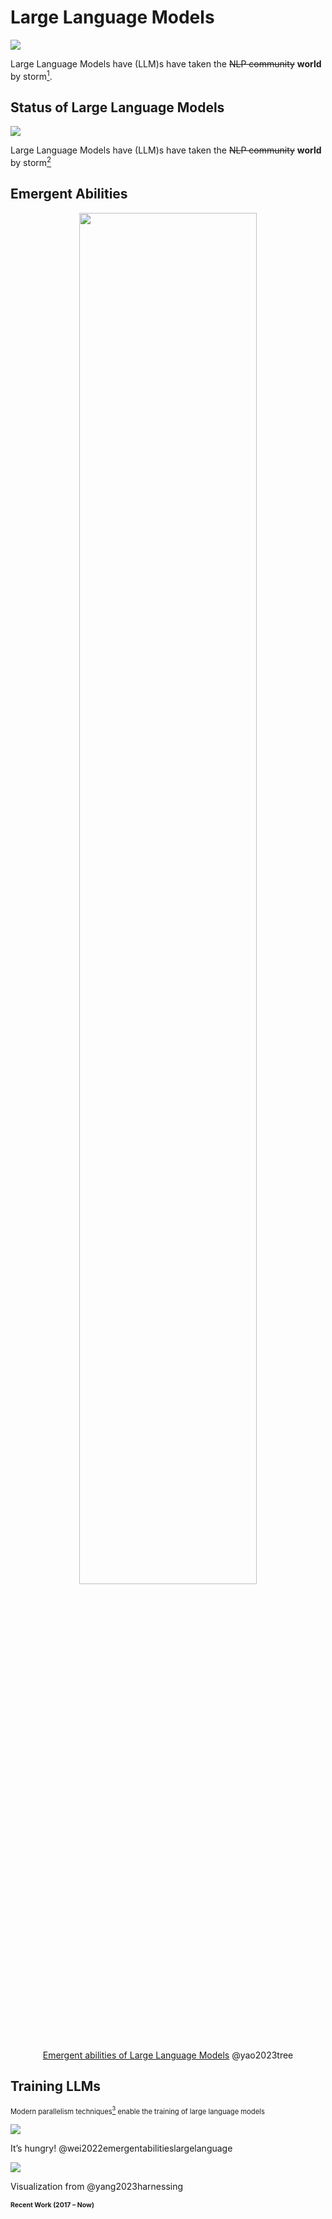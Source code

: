 # Large Language Models {.smaller}

<!-- ::: {layout="[ 30, 70 ]" layout-valign="center"} -->
::: {.flex-container style="flex-flow: column;"}

::: {#fig-llms}

![](https://github.com/Hannibal046/Awesome-LLM/raw/main/resources/image8.gif)

Large Language Models have (LLM)s have taken the ~~NLP community~~ **world** by storm[^llm-animation].  

:::


[^llm-animation]: [{{< fa brands github >}} `Hannibal046/Awesome-LLM`](https://github.com/Hannibal046/Awesome-LLM)

:::

<!-- ::: aside -->
<!-- [See my slides on [Parallel Training Techniques](https://saforem2.github.io/parallel-training-slides) for additional details]{.dim-text} -->
<!-- ::: -->

## Status of Large Language Models

::: {#fig-llms}

![](https://github.com/Hannibal046/Awesome-LLM/raw/main/resources/image8.gif)

Large Language Models have (LLM)s have taken the ~~NLP community~~ **world** by storm[^llm-animation]

:::

<!-- [^slides-gh]: [{{< fa brands github >}} `saforem2/llm-lunch-talk`](https://github.com/Hannibal046/Awesome-LLM) [(slides)](https://saforem2.github.io/llm-lunch-talk) -->


## Emergent Abilities {background-color="#FBFBFD"}

::: {width="66%" style="text-align: center;"}

<img src="https://github.com/saforem2/llm-lunch-talk/blob/main/docs/assets/emergent-abilities.gif?raw=true" height="75%" />

[Emergent abilities of Large Language Models](https://arxiv.org/abs/2206.07682) @yao2023tree
:::


## Training LLMs {background-color="#FFFFFF"}

<!-- [Modern parallelism techniques[^parallelism-slides] enable the training of large language models]{style="font-size: 0.8em;"} -->

[Modern parallelism techniques[^parallelism-slides] enable the training of large language models]{.dim-text style="font-size: 0.8em;"}

<!-- ::: {layout="[ 40, 50 ]" style="align-items: flex-end;"} -->
::: {.flex-container style="align-items: flex-end;"}

::: {#fig-it-hungers}

![](https://github.com/saforem2/llm-lunch-talk/blob/main/docs/assets/it_hungers.jpeg?raw=true)

It's hungry! @wei2022emergentabilitieslargelanguage
:::

<!-- [It's hungry!](https://arxiv.org/abs/2206.07682) -->

::: {#fig-evolution}

![](https://github.com/Mooler0410/LLMsPracticalGuide/raw/main/imgs/survey-gif-test.gif)

Visualization from @yang2023harnessing

:::

[^parallelism-slides]: See my slides on [Parallel Training Techniques](https://saforem2.github.io/parallel-training-slides) for additional details

:::


## Recent Work (2017 -- Now) {.scrollable style="max-height: 95%; height: 100%; font-size: 0.75em;"}

::: {style="font-size: 0.9em;"}

|    Date | Paper                                                                                                                                                                                                              | keywords             | Institute          | Publication                                                                                                                                                                                                                                             |
| ------: | :----------------------------------------------------------------------------------------------------------------------------------------------------------------------------------------------------------------- | :------------------- | :----------------- | :------------------------------------------------------------------------------------------------------------------------------------------------------------------------------------------------------------------------------------------------------ |
| 06/2017 | [Attention Is All You Need](https://arxiv.org/pdf/1706.03762.pdf)                                                                                                                                                  | Transformers         | Google             | NeurIPS<br>  ![Dynamic JSON Badge](https://img.shields.io/badge/dynamic/json?url=https%3A%2F%2Fapi.semanticscholar.org%2Fgraph%2Fv1%2Fpaper%2F204e3073870fae3d05bcbc2f6a8e263d9b72e776%3Ffields%3DcitationCount&query=%24.citationCount&label=citation) |
| 06/2018 | [Improving Language Understanding by Generative Pre-Training](https://www.cs.ubc.ca/~amuham01/LING530/papers/radford2018improving.pdf)                                                                             | GPT 1.0              | OpenAI             | ![Dynamic JSON Badge](https://img.shields.io/badge/dynamic/json?url=https%3A%2F%2Fapi.semanticscholar.org%2Fgraph%2Fv1%2Fpaper%2Fcd18800a0fe0b668a1cc19f2ec95b5003d0a5035%3Ffields%3DcitationCount&query=%24.citationCount&label=citation)              |
| 10/2018 | [BERT: Pre-training of Deep Bidirectional Transformers for Language Understanding](https://aclanthology.org/N19-1423.pdf)                                                                                          | BERT                 | Google             | NAACL <br>![Dynamic JSON Badge](https://img.shields.io/badge/dynamic/json?url=https%3A%2F%2Fapi.semanticscholar.org%2Fgraph%2Fv1%2Fpaper%2Fdf2b0e26d0599ce3e70df8a9da02e51594e0e992%3Ffields%3DcitationCount&query=%24.citationCount&label=citation)    |
| 02/2019 | [Language Models are Unsupervised Multitask Learners](https://d4mucfpksywv.cloudfront.net/better-language-models/language_models_are_unsupervised_multitask_learners.pdf)                                          | GPT 2.0              | OpenAI             | ![Dynamic JSON Badge](https://img.shields.io/badge/dynamic/json?url=https%3A%2F%2Fapi.semanticscholar.org%2Fgraph%2Fv1%2Fpaper%2F9405cc0d6169988371b2755e573cc28650d14dfe%3Ffields%3DcitationCount&query=%24.citationCount&label=citation)              |
| 09/2019 | [Megatron-LM: Training Multi-Billion Parameter Language Models Using Model Parallelism](https://arxiv.org/pdf/1909.08053.pdf)                                                                                      | Megatron-LM          | NVIDIA             | ![Dynamic JSON Badge](https://img.shields.io/badge/dynamic/json?url=https%3A%2F%2Fapi.semanticscholar.org%2Fgraph%2Fv1%2Fpaper%2F8323c591e119eb09b28b29fd6c7bc76bd889df7a%3Ffields%3DcitationCount&query=%24.citationCount&label=citation)              |
| 10/2019 | [Exploring the Limits of Transfer Learning with a Unified Text-to-Text Transformer](https://jmlr.org/papers/v21/20-074.html)                                                                                       | T5                   | Google             | JMLR<br>  ![Dynamic JSON Badge](https://img.shields.io/badge/dynamic/json?url=https%3A%2F%2Fapi.semanticscholar.org%2Fgraph%2Fv1%2Fpaper%2F3cfb319689f06bf04c2e28399361f414ca32c4b3%3Ffields%3DcitationCount&query=%24.citationCount&label=citation)    |
| 10/2019 | [ZeRO: Memory Optimizations Toward Training Trillion Parameter Models](https://arxiv.org/pdf/1910.02054.pdf)                                                                                                       | ZeRO                 | Microsoft          | SC<br> ![Dynamic JSON Badge](https://img.shields.io/badge/dynamic/json?url=https%3A%2F%2Fapi.semanticscholar.org%2Fgraph%2Fv1%2Fpaper%2F00c957711b12468cb38424caccdf5291bb354033%3Ffields%3DcitationCount&query=%24.citationCount&label=citation)       |
| 01/2020 | [Scaling Laws for Neural Language Models](https://arxiv.org/pdf/2001.08361.pdf)                                                                                                                                    | Scaling Law          | OpenAI             | ![Dynamic JSON Badge](https://img.shields.io/badge/dynamic/json?url=https%3A%2F%2Fapi.semanticscholar.org%2Fgraph%2Fv1%2Fpaper%2Fe6c561d02500b2596a230b341a8eb8b921ca5bf2%3Ffields%3DcitationCount&query=%24.citationCount&label=citation)              |
| 05/2020 | [Language models are few-shot learners](https://papers.nips.cc/paper/2020/file/1457c0d6bfcb4967418bfb8ac142f64a-Paper.pdf)                                                                                         | GPT 3.0              | OpenAI             | NeurIPS <br> ![Dynamic JSON Badge](https://img.shields.io/badge/dynamic/json?url=https%3A%2F%2Fapi.semanticscholar.org%2Fgraph%2Fv1%2Fpaper%2F6b85b63579a916f705a8e10a49bd8d849d91b1fc%3Ffields%3DcitationCount&query=%24.citationCount&label=citation) |
| 01/2021 | [Switch Transformers: Scaling to Trillion Parameter Models with Simple and Efficient Sparsity](https://arxiv.org/pdf/2101.03961.pdf)                                                                               | Switch Transformers  | Google             | JMLR<br> ![Dynamic JSON Badge](https://img.shields.io/badge/dynamic/json?url=https%3A%2F%2Fapi.semanticscholar.org%2Fgraph%2Fv1%2Fpaper%2Ffdacf2a732f55befdc410ea927091cad3b791f13%3Ffields%3DcitationCount&query=%24.citationCount&label=citation)     |
| 08/2021 | [Evaluating Large Language Models Trained on Code](https://arxiv.org/pdf/2107.03374.pdf)                                                                                                                           | Codex                | OpenAI             | ![Dynamic JSON Badge](https://img.shields.io/badge/dynamic/json?url=https%3A%2F%2Fapi.semanticscholar.org%2Fgraph%2Fv1%2Fpaper%2Facbdbf49f9bc3f151b93d9ca9a06009f4f6eb269%3Ffields%3DcitationCount&query=%24.citationCount&label=citation)              |
| 08/2021 | [On the Opportunities and Risks of Foundation Models](https://arxiv.org/pdf/2108.07258.pdf)                                                                                                                        | Foundation Models    | Stanford           | ![Dynamic JSON Badge](https://img.shields.io/badge/dynamic/json?url=https%3A%2F%2Fapi.semanticscholar.org%2Fgraph%2Fv1%2Fpaper%2F4f68e07c6c3173480053fd52391851d6f80d651b%3Ffields%3DcitationCount&query=%24.citationCount&label=citation)              |
| 09/2021 | [Finetuned Language Models are Zero-Shot Learners](https://openreview.net/forum?id=gEZrGCozdqR)                                                                                                                    | FLAN                 | Google             | ICLR <br>![Dynamic JSON Badge](https://img.shields.io/badge/dynamic/json?url=https%3A%2F%2Fapi.semanticscholar.org%2Fgraph%2Fv1%2Fpaper%2Fff0b2681d7b05e16c46dfb71d980cc2f605907cd%3Ffields%3DcitationCount&query=%24.citationCount&label=citation)     |
| 10/2021 | [Multitask Prompted Training Enables Zero-Shot Task Generalization](https://arxiv.org/abs/2110.08207)                                                                                                              | T0                   | HuggingFace et al. | ICLR <br>![Dynamic JSON Badge](https://img.shields.io/badge/dynamic/json?url=https%3A%2F%2Fapi.semanticscholar.org%2Fgraph%2Fv1%2Fpaper%2F17dd3555fd1ccf1141cf984347fa1b3fd6b009ca%3Ffields%3DcitationCount&query=%24.citationCount&label=citation)     |
| 12/2021 | [GLaM: Efficient Scaling of Language Models with Mixture-of-Experts](https://arxiv.org/pdf/2112.06905.pdf)                                                                                                         | GLaM                 | Google             | ICML<br> ![Dynamic JSON Badge](https://img.shields.io/badge/dynamic/json?url=https%3A%2F%2Fapi.semanticscholar.org%2Fgraph%2Fv1%2Fpaper%2F80d0116d77beeded0c23cf48946d9d10d4faee14%3Ffields%3DcitationCount&query=%24.citationCount&label=citation)     |
| 12/2021 | [WebGPT: Browser-assisted question-answering with human feedback](https://www.semanticscholar.org/paper/WebGPT%3A-Browser-assisted-question-answering-with-Nakano-Hilton/2f3efe44083af91cef562c1a3451eee2f8601d22) | WebGPT               | OpenAI             | ![Dynamic JSON Badge](https://img.shields.io/badge/dynamic/json?url=https%3A%2F%2Fapi.semanticscholar.org%2Fgraph%2Fv1%2Fpaper%2F2f3efe44083af91cef562c1a3451eee2f8601d22%3Ffields%3DcitationCount&query=%24.citationCount&label=citation)              |
| 12/2021 | [Improving language models by retrieving from trillions of tokens](https://www.deepmind.com/publications/improving-language-models-by-retrieving-from-trillions-of-tokens)                                         | Retro                | DeepMind           | ICML<br> ![Dynamic JSON Badge](https://img.shields.io/badge/dynamic/json?url=https%3A%2F%2Fapi.semanticscholar.org%2Fgraph%2Fv1%2Fpaper%2F002c256d30d6be4b23d365a8de8ae0e67e4c9641%3Ffields%3DcitationCount&query=%24.citationCount&label=citation)     |
| 12/2021 | [Scaling Language Models: Methods, Analysis &amp; Insights from Training Gopher](https://arxiv.org/pdf/2112.11446.pdf)                                                                                             | Gopher               | DeepMind           | ![Dynamic JSON Badge](https://img.shields.io/badge/dynamic/json?url=https%3A%2F%2Fapi.semanticscholar.org%2Fgraph%2Fv1%2Fpaper%2F68f141724814839d556a989646194be88641b143%3Ffields%3DcitationCount&query=%24.citationCount&label=citation)              |
| 01/2022 | [Chain-of-Thought Prompting Elicits Reasoning in Large Language Models](https://arxiv.org/pdf/2201.11903.pdf)                                                                                                      | COT                  | Google             | NeurIPS<br>![Dynamic JSON Badge](https://img.shields.io/badge/dynamic/json?url=https%3A%2F%2Fapi.semanticscholar.org%2Fgraph%2Fv1%2Fpaper%2F1b6e810ce0afd0dd093f789d2b2742d047e316d5%3Ffields%3DcitationCount&query=%24.citationCount&label=citation)   |
| 01/2022 | [LaMDA: Language Models for Dialog Applications](https://arxiv.org/pdf/2201.08239.pdf)                                                                                                                             | LaMDA                | Google             | ![Dynamic JSON Badge](https://img.shields.io/badge/dynamic/json?url=https%3A%2F%2Fapi.semanticscholar.org%2Fgraph%2Fv1%2Fpaper%2Fb3848d32f7294ec708627897833c4097eb4d8778%3Ffields%3DcitationCount&query=%24.citationCount&label=citation)              |
| 01/2022 | [Solving Quantitative Reasoning Problems with Language Models](https://arxiv.org/abs/2206.14858)                                                                                                                   | Minerva              | Google             | NeurIPS<br> ![Dynamic JSON Badge](https://img.shields.io/badge/dynamic/json?url=https%3A%2F%2Fapi.semanticscholar.org%2Fgraph%2Fv1%2Fpaper%2Fab0e3d3e4d42369de5933a3b4c237780b41c0d77%3Ffields%3DcitationCount&query=%24.citationCount&label=citation)  |
| 01/2022 | [Using DeepSpeed and Megatron to Train Megatron-Turing NLG 530B, A Large-Scale Generative Language Model](https://arxiv.org/pdf/2201.11990.pdf)                                                                    | Megatron-Turing NLG  | Microsoft&NVIDIA   | ![Dynamic JSON Badge](https://img.shields.io/badge/dynamic/json?url=https%3A%2F%2Fapi.semanticscholar.org%2Fgraph%2Fv1%2Fpaper%2F7cbc2a7843411a1768ab762930707af0a3c33a19%3Ffields%3DcitationCount&query=%24.citationCount&label=citation)              |
| 03/2022 | [Training language models to follow instructions with human feedback](https://arxiv.org/pdf/2203.02155.pdf)                                                                                                        | InstructGPT          | OpenAI             | ![Dynamic JSON Badge](https://img.shields.io/badge/dynamic/json?url=https%3A%2F%2Fapi.semanticscholar.org%2Fgraph%2Fv1%2Fpaper%2Fd766bffc357127e0dc86dd69561d5aeb520d6f4c%3Ffields%3DcitationCount&query=%24.citationCount&label=citation)              |
| 04/2022 | [PaLM: Scaling Language Modeling with Pathways](https://arxiv.org/pdf/2204.02311.pdf)                                                                                                                              | PaLM                 | Google             | ![Dynamic JSON Badge](https://img.shields.io/badge/dynamic/json?url=https%3A%2F%2Fapi.semanticscholar.org%2Fgraph%2Fv1%2Fpaper%2F094ff971d6a8b8ff870946c9b3ce5aa173617bfb%3Ffields%3DcitationCount&query=%24.citationCount&label=citation)              |
| 04/2022 | [An empirical analysis of compute-optimal large language model training](https://www.deepmind.com/publications/an-empirical-analysis-of-compute-optimal-large-language-model-training)                             | Chinchilla           | DeepMind           | NeurIPS<br> ![Dynamic JSON Badge](https://img.shields.io/badge/dynamic/json?url=https%3A%2F%2Fapi.semanticscholar.org%2Fgraph%2Fv1%2Fpaper%2Fbb0656031cb17adf6bac5fd0fe8d53dd9c291508%3Ffields%3DcitationCount&query=%24.citationCount&label=citation)  |
| 05/2022 | [OPT: Open Pre-trained Transformer Language Models](https://arxiv.org/pdf/2205.01068.pdf)                                                                                                                          | OPT                  | Meta               | ![Dynamic JSON Badge](https://img.shields.io/badge/dynamic/json?url=https%3A%2F%2Fapi.semanticscholar.org%2Fgraph%2Fv1%2Fpaper%2F13a0d8bb38f739990c8cd65a44061c6534f17221%3Ffields%3DcitationCount&query=%24.citationCount&label=citation)              |
| 05/2022 | [Unifying Language Learning Paradigms](https://arxiv.org/abs/2205.05131v1)                                                                                                                                         | UL2                  | Google             | ![Dynamic JSON Badge](https://img.shields.io/badge/dynamic/json?url=https%3A%2F%2Fapi.semanticscholar.org%2Fgraph%2Fv1%2Fpaper%2Ff40aeae3e522ada1f6a9f326841b01ef5c8657b6%3Ffields%3DcitationCount&query=%24.citationCount&label=citation)              |
| 06/2022 | [Emergent Abilities of Large Language Models](https://openreview.net/pdf?id=yzkSU5zdwD)                                                                                                                            | Emergent Abilities   | Google             | TMLR<br>![Dynamic JSON Badge](https://img.shields.io/badge/dynamic/json?url=https%3A%2F%2Fapi.semanticscholar.org%2Fgraph%2Fv1%2Fpaper%2Fdac3a172b504f4e33c029655e9befb3386e5f63a%3Ffields%3DcitationCount&query=%24.citationCount&label=citation)      |
| 06/2022 | [Beyond the Imitation Game: Quantifying and extrapolating the capabilities of language models](https://github.com/google/BIG-bench)                                                                                | BIG-bench            | Google             | ![Dynamic JSON Badge](https://img.shields.io/badge/dynamic/json?url=https%3A%2F%2Fapi.semanticscholar.org%2Fgraph%2Fv1%2Fpaper%2F34503c0b6a615124eaf82cb0e4a1dab2866e8980%3Ffields%3DcitationCount&query=%24.citationCount&label=citation)              |
| 06/2022 | [Language Models are General-Purpose Interfaces](https://arxiv.org/pdf/2206.06336.pdf)                                                                                                                             | METALM               | Microsoft          | ![Dynamic JSON Badge](https://img.shields.io/badge/dynamic/json?url=https%3A%2F%2Fapi.semanticscholar.org%2Fgraph%2Fv1%2Fpaper%2Fa8fd9c1625011741f74401ff9bdc1c584e25c86d%3Ffields%3DcitationCount&query=%24.citationCount&label=citation)              |
| 09/2022 | [Improving alignment of dialogue agents via targeted human judgements](https://arxiv.org/pdf/2209.14375.pdf)                                                                                                       | Sparrow              | DeepMind           | ![Dynamic JSON Badge](https://img.shields.io/badge/dynamic/json?url=https%3A%2F%2Fapi.semanticscholar.org%2Fgraph%2Fv1%2Fpaper%2F74eae12620bd1c1393e268bddcb6f129a5025166%3Ffields%3DcitationCount&query=%24.citationCount&label=citation)              |
| 10/2022 | [Scaling Instruction-Finetuned Language Models](https://arxiv.org/pdf/2210.11416.pdf)                                                                                                                              | Flan-T5/PaLM         | Google             | ![Dynamic JSON Badge](https://img.shields.io/badge/dynamic/json?url=https%3A%2F%2Fapi.semanticscholar.org%2Fgraph%2Fv1%2Fpaper%2F5484d228bfc50efbac6e86677bc2ec2ee4ede1a6%3Ffields%3DcitationCount&query=%24.citationCount&label=citation)              |
| 10/2022 | [GLM-130B: An Open Bilingual Pre-trained Model](https://arxiv.org/pdf/2210.02414.pdf)                                                                                                                              | GLM-130B             | Tsinghua           | ICLR<br> ![Dynamic JSON Badge](https://img.shields.io/badge/dynamic/json?url=https%3A%2F%2Fapi.semanticscholar.org%2Fgraph%2Fv1%2Fpaper%2F1d26c947406173145a4665dd7ab255e03494ea28%3Ffields%3DcitationCount&query=%24.citationCount&label=citation)     |
| 11/2022 | [Holistic Evaluation of Language Models](https://arxiv.org/pdf/2211.09110.pdf)                                                                                                                                     | HELM                 | Stanford           | ![Dynamic JSON Badge](https://img.shields.io/badge/dynamic/json?url=https%3A%2F%2Fapi.semanticscholar.org%2Fgraph%2Fv1%2Fpaper%2F5032c0946ee96ff11a292762f23e6377a6cf2731%3Ffields%3DcitationCount&query=%24.citationCount&label=citation)              |
| 11/2022 | [BLOOM: A 176B-Parameter Open-Access Multilingual Language Model](https://arxiv.org/pdf/2211.05100.pdf)                                                                                                            | BLOOM                | BigScience         | ![Dynamic JSON Badge](https://img.shields.io/badge/dynamic/json?url=https%3A%2F%2Fapi.semanticscholar.org%2Fgraph%2Fv1%2Fpaper%2F964bd39b546f0f6625ff3b9ef1083f797807ef2e%3Ffields%3DcitationCount&query=%24.citationCount&label=citation)              |
| 11/2022 | [Galactica: A Large Language Model for Science](https://arxiv.org/pdf/2211.09085.pdf)                                                                                                                              | Galactica            | Meta               | ![Dynamic JSON Badge](https://img.shields.io/badge/dynamic/json?url=https%3A%2F%2Fapi.semanticscholar.org%2Fgraph%2Fv1%2Fpaper%2F7d645a3fd276918374fd9483fd675c28e46506d1%3Ffields%3DcitationCount&query=%24.citationCount&label=citation)              |
| 12/2022 | [OPT-IML: Scaling Language Model Instruction Meta Learning through the Lens of Generalization](https://arxiv.org/pdf/2212.12017)                                                                                   | OPT-IML              | Meta               | ![Dynamic JSON Badge](https://img.shields.io/badge/dynamic/json?url=https%3A%2F%2Fapi.semanticscholar.org%2Fgraph%2Fv1%2Fpaper%2Fe965e93e76a9e6c4e4863d145b5c007b540d575d%3Ffields%3DcitationCount&query=%24.citationCount&label=citation)              |
| 01/2023 | [The Flan Collection: Designing Data and Methods for Effective Instruction Tuning](https://arxiv.org/pdf/2301.13688.pdf)                                                                                           | Flan 2022 Collection | Google             | ![Dynamic JSON Badge](https://img.shields.io/badge/dynamic/json?url=https%3A%2F%2Fapi.semanticscholar.org%2Fgraph%2Fv1%2Fpaper%2Ff2b0017ddd77fa38760a18145e63553105a1a236%3Ffields%3DcitationCount&query=%24.citationCount&label=citation)              |
| 02/2023 | [LLaMA: Open and Efficient Foundation Language Models](https://research.facebook.com/publications/llama-open-and-efficient-foundation-language-models/)                                                            | LLaMA                | Meta               | ![Dynamic JSON Badge](https://img.shields.io/badge/dynamic/json?url=https%3A%2F%2Fapi.semanticscholar.org%2Fgraph%2Fv1%2Fpaper%2F57e849d0de13ed5f91d086936296721d4ff75a75%3Ffields%3DcitationCount&query=%24.citationCount&label=citation)              |
| 02/2023 | [Language Is Not All You Need: Aligning Perception with Language Models](https://arxiv.org/abs/2302.14045)                                                                                                         | Kosmos-1             | Microsoft          | ![Dynamic JSON Badge](https://img.shields.io/badge/dynamic/json?url=https%3A%2F%2Fapi.semanticscholar.org%2Fgraph%2Fv1%2Fpaper%2Ffbfef4723d8c8467d7bd523e1d0b703cce0e0f9c%3Ffields%3DcitationCount&query=%24.citationCount&label=citation)              |
| 03/2023 | [PaLM-E: An Embodied Multimodal Language Model](https://palm-e.github.io)                                                                                                                                          | PaLM-E               | Google             | ![Dynamic JSON Badge](https://img.shields.io/badge/dynamic/json?url=https%3A%2F%2Fapi.semanticscholar.org%2Fgraph%2Fv1%2Fpaper%2F38fe8f324d2162e63a967a9ac6648974fc4c66f3%3Ffields%3DcitationCount&query=%24.citationCount&label=citation)              |
| 03/2023 | [GPT-4 Technical Report](https://openai.com/research/gpt-4)                                                                                                                                                        | GPT 4                | OpenAI             | ![Dynamic JSON Badge](https://img.shields.io/badge/dynamic/json?url=https%3A%2F%2Fapi.semanticscholar.org%2Fgraph%2Fv1%2Fpaper%2F8ca62fdf4c276ea3052dc96dcfd8ee96ca425a48%3Ffields%3DcitationCount&query=%24.citationCount&label=citation)              |
| 04/2023 | [Pythia: A Suite for Analyzing Large Language Models Across Training and Scaling](https://arxiv.org/abs/2304.01373)                                                                                                | Pythia               | EleutherAI et al.  | ICML<br>![Dynamic JSON Badge](https://img.shields.io/badge/dynamic/json?url=https%3A%2F%2Fapi.semanticscholar.org%2Fgraph%2Fv1%2Fpaper%2Fbe55e8ec4213868db08f2c3168ae666001bea4b8%3Ffields%3DcitationCount&query=%24.citationCount&label=citation)      |
| 05/2023 | [Principle-Driven Self-Alignment of Language Models from Scratch with Minimal Human Supervision](https://arxiv.org/abs/2305.03047)                                                                                 | Dromedary            | CMU et al.         | ![Dynamic JSON Badge](https://img.shields.io/badge/dynamic/json?url=https%3A%2F%2Fapi.semanticscholar.org%2Fgraph%2Fv1%2Fpaper%2Fe01515c6138bc525f7aec30fc85f2adf028d4156%3Ffields%3DcitationCount&query=%24.citationCount&label=citation)              |
| 05/2023 | [PaLM 2 Technical Report](https://ai.google/static/documents/palm2techreport.pdf)                                                                                                                                  | PaLM 2               | Google             | ![Dynamic JSON Badge](https://img.shields.io/badge/dynamic/json?url=https%3A%2F%2Fapi.semanticscholar.org%2Fgraph%2Fv1%2Fpaper%2Feccee350691708972370b7a12c2a78ad3bddd159%3Ffields%3DcitationCount&query=%24.citationCount&label=citation)              |
| 05/2023 | [RWKV: Reinventing RNNs for the Transformer Era](https://arxiv.org/abs/2305.13048)                                                                                                                                 | RWKV                 | Bo Peng            | ![Dynamic JSON Badge](https://img.shields.io/badge/dynamic/json?url=https%3A%2F%2Fapi.semanticscholar.org%2Fgraph%2Fv1%2Fpaper%2F026b3396a63ed5772329708b7580d633bb86bec9%3Ffields%3DcitationCount&query=%24.citationCount&label=citation)              |
| 05/2023 | [Direct Preference Optimization: Your Language Model is Secretly a Reward Model](https://arxiv.org/pdf/2305.18290.pdf)                                                                                             | DPO                  | Stanford           | ![Dynamic JSON Badge](https://img.shields.io/badge/dynamic/json?url=https%3A%2F%2Fapi.semanticscholar.org%2Fgraph%2Fv1%2Fpaper%2F0d1c76d45afa012ded7ab741194baf142117c495%3Ffields%3DcitationCount&query=%24.citationCount&label=citation)              |
| 07/2023 | [Llama 2: Open Foundation and Fine-Tuned Chat Models](https://arxiv.org/pdf/2307.09288.pdf)                                                                                                                        | LLaMA 2              | Meta               | ![Dynamic JSON Badge](https://img.shields.io/badge/dynamic/json?url=https%3A%2F%2Fapi.semanticscholar.org%2Fgraph%2Fv1%2Fpaper%2F104b0bb1da562d53cbda87aec79ef6a2827d191a%3Ffields%3DcitationCount&query=%24.citationCount&label=citation)              |

: Papers, 2017--* {.striped .hover tbl-colwidths="[5,80,15,5,5]"}

:::

::: footer

1. [{{< fa brands github >}} Hannibal046/Awesome-LLM](https://github.com/Hannibal046/Awesome-LLM/blob/main/README.md) [[![Awesome](https://awesome.re/badge.svg)](https://awesome.re)]{.inline-image}

:::

## Life-Cycle of the LLM {auto-animate=true}

::: {layout="[ 45, 55 ]" layout-valign=center}

::: {#column-one}

1. Data collection + preprocessing

2. **Pre-training**
    - Architecture decisions:  
      `{model_size, hyperparameters,`  
      `parallelism, lr_schedule, ...}`

3. Supervised Fine-Tuning
    - Instruction Tuning
    - Alignment

4. Deploy (+ monitor, re-evaluate, etc.)

:::

::: {#column-two}

::: {#fig-pretrain-two}

![](https://jalammar.github.io/images/gpt3/03-gpt3-training-step-back-prop.gif)

**Pre-training**: Virtually all of the compute used during pretraining phase[^il-transf].
:::

:::

[^il-transf]: Figure from [The Illustrated Transformer](http://jalammar.github.io/illustrated-transformer/)

:::

## Forward Pass

::: {#fig-forward-pass}

<video data-autoplay src="https://huggingface.co/datasets/huggingface/documentation-images/resolve/main/blog/assisted-generation/gif_1_1080p.mov"></video>

Language Model trained for causal language modeling. Video from: [🤗 Generation with LLMs](https://huggingface.co/docs/transformers/main/en/llm_tutorial)
:::

## Generating Text

::: {#fig-generating-text}

<video data-autoplay src="https://huggingface.co/datasets/huggingface/documentation-images/resolve/main/blog/assisted-generation/gif_2_1080p.mov"></video>

Language Model trained for causal language modeling. Video from: [🤗 Generation with LLMs](https://huggingface.co/docs/transformers/main/en/llm_tutorial)
:::


## Life-Cycle of the LLM: Pre-training {auto-animate=true}

::: {#fig-pretrain-two}

![](https://jalammar.github.io/images/gpt3/03-gpt3-training-step-back-prop.gif)

**Pre-training**: Virtually all of the compute used during pretraining phase
:::

## Life-Cycle of the LLM: Fine-Tuning {auto-animate=true style="font-size: 0.8em;"}

::: {#fig-pretrain-two}

![](https://jalammar.github.io/images/gpt3/10-gpt3-fine-tuning.gif)

**Fine-tuning**[^ill-transf1]: Fine-tuning actually updates the model's weights to make the model better at a certain task.

:::

[^ill-transf1]: Figure from [The Illustrated Transformer](http://jalammar.github.io/illustrated-transformer/)


## Assistant Models {.centeredslide background-color="#181D29"}

::: {#fig-assistant-models}

[![](https://github.com/saforem2/LLM-tutorial/blob/main/docs/assets/jailbreak.jpeg?raw=true)]{.preview-image style="text-align:center; margin-left:auto; margin-right: auto;"}

:::
